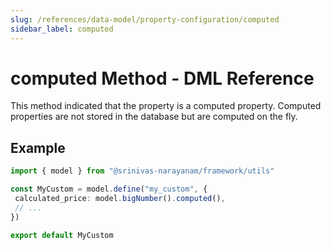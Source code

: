 ```yaml
---
slug: /references/data-model/property-configuration/computed
sidebar_label: computed
---
```



# computed Method - DML Reference

This method indicated that the property is a computed property.
Computed properties are not stored in the database but are
computed on the fly.

## Example

```ts
import { model } from "@srinivas-narayanam/framework/utils"

const MyCustom = model.define("my_custom", {
 calculated_price: model.bigNumber().computed(),
 // ...
})

export default MyCustom
```
